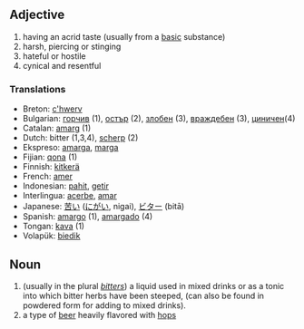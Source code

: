 == Adjective ==
# having an acrid taste (usually from a [[base|basic]] substance)
# harsh, piercing or stinging
# hateful or hostile
# cynical and resentful

=== Translations ===
*Breton: [[c'hwerv]]
*Bulgarian: [[горчив]] (1), [[остър]] (2), [[злобен]] (3), [[враждебен]] (3), [[циничен]](4)
*Catalan: [[amarg]] (1)
*Dutch: bitter (1,3,4), [[scherp]] (2)
*Ekspreso: [[amarga]], [[marga]]
*Fijian: [[qona]] (1)
*Finnish: [[kitkerä]]
*French: [[amer]]
*Indonesian: [[pahit]], [[getir]]
*Interlingua: [[acerbe]], [[amar]]
*Japanese: [[苦い]] ([[にがい]], nigai), [[ビター]] (bitā)
*Spanish: [[amargo]] (1), [[amargado]] (4)
*Tongan: [[kava]] (1)
*Volapük: [[biedik]]

== Noun ==

# (usually in the plural ''[[bitters]]'') a liquid used in mixed drinks or as a tonic into which bitter herbs have been steeped, (can also be found in powdered form for adding to mixed drinks).
# a type of [[beer]] heavily flavored with [[hops]]